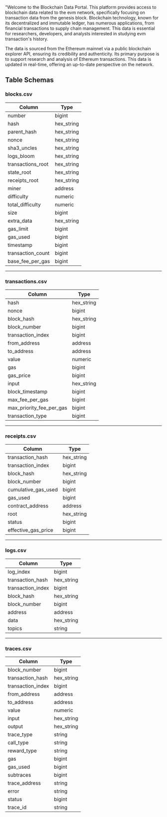 "Welcome to the Blockchain Data Portal. This platform provides access to blockchain data related to the evm network, specifically focusing on transaction data from the genesis block. Blockchain technology, known for its decentralized and immutable ledger, has numerous applications, from financial transactions to supply chain management. This data is essential for researchers, developers, and analysts interested in studying evm transaction's history.

The data is sourced from the Ethereum mainnet via a public blockchain explorer API, ensuring its credibility and authenticity. Its primary purpose is to support research and analysis of Ethereum transactions. This data is updated in real-time, offering an up-to-date perspective on the network.

## Table Schemas

### blocks.csv

Column            | Type               |
------------------|--------------------|
number            | bigint             |
hash              | hex_string         |
parent_hash       | hex_string         |
nonce             | hex_string         |
sha3_uncles       | hex_string         |
logs_bloom        | hex_string         |
transactions_root | hex_string         |
state_root        | hex_string         |
receipts_root     | hex_string         |
miner             | address            |
difficulty        | numeric            |
total_difficulty  | numeric            |
size              | bigint             |
extra_data        | hex_string         |
gas_limit         | bigint             |
gas_used          | bigint             |
timestamp         | bigint             |
transaction_count | bigint             |
base_fee_per_gas     | bigint             |

---

### transactions.csv

Column           |    Type     |
-----------------|-------------|
hash             | hex_string  |
nonce            | bigint      |
block_hash       | hex_string  |
block_number     | bigint      |
transaction_index| bigint      |
from_address     | address     |
to_address       | address     |
value            | numeric     |
gas              | bigint      |
gas_price        | bigint      |
input            | hex_string  |
block_timestamp  | bigint      |
max_fee_per_gas  | bigint      |
max_priority_fee_per_gas | bigint |
transaction_type | bigint |

---

### receipts.csv

Column                       |    Type     |
-----------------------------|-------------|
transaction_hash             | hex_string  |
transaction_index            | bigint      |
block_hash                   | hex_string  |
block_number                 | bigint      |
cumulative_gas_used          | bigint      |
gas_used                     | bigint      |
contract_address             | address     |
root                         | hex_string  |
status                       | bigint      |
effective_gas_price          | bigint      |

---

### logs.csv

Column                   |    Type     |
-------------------------|-------------|
log_index                | bigint      |
transaction_hash         | hex_string  |
transaction_index        | bigint      |
block_hash               | hex_string  |
block_number             | bigint      |
address                  | address     |
data                     | hex_string  |
topics                   | string      |

---

### traces.csv

Column                       |    Type     |
-----------------------------|-------------|
block_number                 | bigint      |
transaction_hash             | hex_string  |
transaction_index            | bigint      |
from_address                 | address     |
to_address                   | address     |
value                        | numeric     |
input                        | hex_string  |
output                       | hex_string  |
trace_type                   | string      |
call_type                    | string      |
reward_type                  | string      |
gas                          | bigint      |
gas_used                     | bigint      |
subtraces                    | bigint      |
trace_address                | string      |
error                        | string      |
status                       | bigint      |
trace_id                     | string      |
